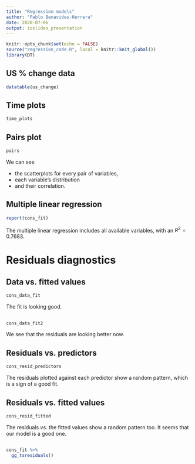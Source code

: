 ```yaml
---
title: "Regression models"
author: "Pablo Benavides-Herrera"
date: 2020-07-06
output: ioslides_presentation
---
```


```r
knitr::opts_chunk$set(echo = FALSE)
source("regression_code.R", local = knitr::knit_global())
library(DT)
```

## US % change data {.smaller}

```r
datatable(us_change)
```

## Time plots

```r
time_plots
```


## Pairs plot

```r
pairs
```

<div class="notes">
We can see 

- the scatterplots for every pair of variables, 
- each variable's distribution 
- and their correlation. 
</div>

## Multiple linear regression {.smaller}

```r
report(cons_fit)
```

<div class="notes">
The multiple linear regression includes all available variables, with an $R^2 = 0.7683$.
</div>

# Residuals diagnostics

## Data vs. fitted values

```r
cons_data_fit
```

<div class="notes">
The fit is looking good.
</div>

## 

```r
cons_data_fit2
```

<div class="notes">
We see that the residuals are looking better now.
</div>

## Residuals vs. predictors

```r
cons_resid_predictors
```

<div class="notes">
The residuals plotted against each predictor show a random pattern, which is a sign of a good fit.
</div>

## Residuals vs. fitted values

```r
cons_resid_fitted
```

<div class="notes">
The residuals vs. the fitted values show a random pattern too. It seems that our model is a good one.
</div>

## 

```r
cons_fit %>% 
  gg_tsresiduals()
```

